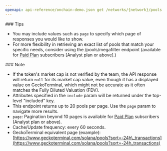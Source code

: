 ```yaml
---
openapi: api-reference/onchain-demo.json get /networks/{network}/pools
---
```


<Tip>
  ### Tips

  - You may include values such as `page` to specify which page of responses you would like to show.
  - For more flexibility in retrieving an exact list of pools that match your specific needs, consider using the <Anchor label="/pools/megafilter" target="_blank" href="https://docs.coingecko.com/reference/pools-megafilter">/pools/megafilter</Anchor> endpoint (available for [Paid Plan](https://www.coingecko.com/en/api/pricing) subscribers \[Analyst plan or above].)
</Tip>

<Note>
  ### Note

  - If the token's market cap is not verified by the team, the API response will return `null` for its market cap value, even though it has a displayed value on GeckoTerminal, which might not be accurate as it often matches the Fully Diluted Valuation (FDV).
  - Attributes specified in the `include` param will be returned under the top-level "included" key.
  - This endpoint returns up to 20 pools per page. Use the `page` param to navigate more results.
  - `page`: Pagination beyond 10 pages is available for [Paid Plan](https://www.coingecko.com/en/api/pricing) subscribers (Analyst plan or above).
  - Cache/Update frequency: every 60 seconds.
  - GeckoTerminal equivalent page (example): [https://www.geckoterminal.com/solana/pools?sort=-24h\_transactions](https://www.geckoterminal.com/solana/pools?sort=-24h_transactions)
</Note>